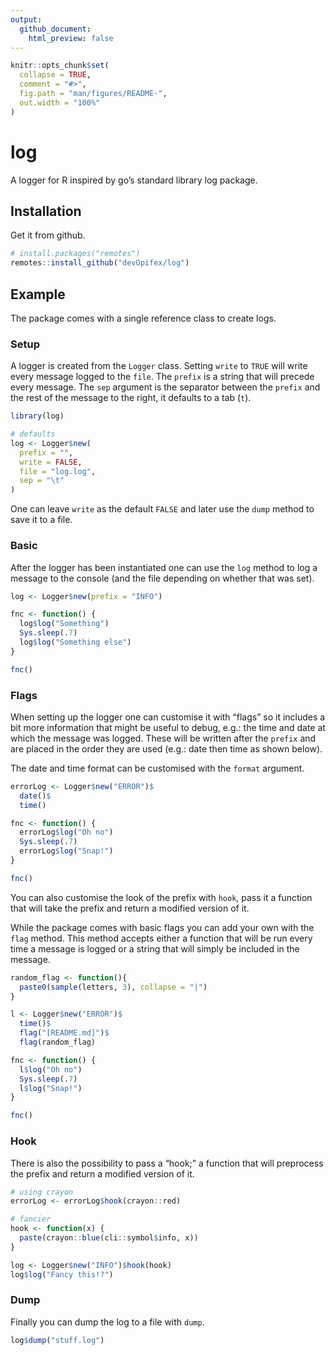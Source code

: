 ```yaml
---
output: 
  github_document:
    html_preview: false
---
```


<!-- README.md is generated from README.Rmd. Please edit that file -->

```r
knitr::opts_chunk$set(
  collapse = TRUE,
  comment = "#>",
  fig.path = "man/figures/README-",
  out.width = "100%"
)
```

<!-- badges: start -->
<!-- badges: end -->

# log

A logger for R inspired by go's standard library log package.

## Installation

Get it from github.

``` r
# install.packages("remotes")
remotes::install_github("devOpifex/log")
```

## Example

The package comes with a single reference class to create logs.

### Setup

A logger is created from the `Logger` class. Setting `write` to `TRUE` will write every message logged to the `file`. The `prefix` is a string that will precede every message. The `sep` argument is the separator between the `prefix` and the rest of the message to the right, it defaults to a tab (`t`).

```r
library(log)

# defaults
log <- Logger$new(
  prefix = "",
  write = FALSE,
  file = "log.log",
  sep = "\t"
)
```

One can leave `write` as the default `FALSE` and later use the `dump` method to save it to a file.

### Basic

After the logger has been instantiated one can use the `log` method to log a message to the console (and the file depending on whether that was set).

```r
log <- Logger$new(prefix = "INFO")

fnc <- function() {
  log$log("Something")
  Sys.sleep(.7)
  log$log("Something else")
}

fnc()
```

### Flags

When setting up the logger one can customise it with "flags" so it includes a bit more information that might be useful to debug, e.g.: the time and date at which the message was logged. These will be written after the `prefix` and are placed in the order they are used (e.g.: date then time as shown below).

The date and time format can be customised with the `format` argument.

```r
errorLog <- Logger$new("ERROR")$
  date()$
  time()

fnc <- function() {
  errorLog$log("Oh no")
  Sys.sleep(.7)
  errorLog$log("Snap!")
}

fnc()
```

You can also customise the look of the prefix with `hook`, pass it a function that will take the prefix and return a modified version of it.

While the package comes with basic flags you can add your own with the `flag` method. This method accepts either a function that will be run every time a message is logged or a string that will simply be included in the message.

```r
random_flag <- function(){
  paste0(sample(letters, 3), collapse = "|")
}

l <- Logger$new("ERROR")$
  time()$
  flag("[README.md]")$
  flag(random_flag)

fnc <- function() {
  l$log("Oh no")
  Sys.sleep(.7)
  l$log("Snap!")
}

fnc()
```

### Hook

There is also the possibility to pass a "hook;" a function that will preprocess the prefix and return a modified version of it.

```r
# using crayon
errorLog <- errorLog$hook(crayon::red)

# fancier
hook <- function(x) {
  paste(crayon::blue(cli::symbol$info, x))
}

log <- Logger$new("INFO")$hook(hook)
log$log("Fancy this!?")
```

### Dump

Finally you can dump the log to a file with `dump`.

```r
log$dump("stuff.log")
```

